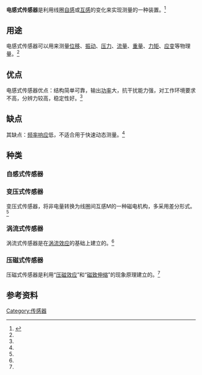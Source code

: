 '''电感式传感器'''是利用线圈[[自感|自感]]或[[互感|互感]]的变化来实现测量的一种装置。<ref name="#1"> {{cite book|author=陈杰 黄鸿 |coauthors=  |title=传感器与检测技术 |year=  |publisher=高等教育出版社 |location=  |isbn=  }}</ref>
 
==用途==
电感式传感器可以用来测量[[位移|位移]]、[[振动|振动]]、[[压力|压力]]、[[流量|流量]]、[[重量|重量]]、[[力矩|力矩]]、[[应变|应变]]等物理量。<ref name="#1"/>
 
==优点==
电感式传感器优点：结构简单可靠，输出[[功率|功率]]大，抗干扰能力强，对工作环境要求不高，分辨力较高，稳定性好。<ref name="#1"/>
 
==缺点==
其缺点：[[频率响应|频率响应]]低，不适合用于快速动态测量。<ref name="#1"/>
 
==种类==
===自感式传感器===
===变压式传感器===
变压式传感器，将非电量转换为线圈间互感M的一种磁电机构，多采用差分形式。<ref name="#1"/>
===涡流式传感器===
涡流式传感器是在[[涡流效应|涡流效应]]的基础上建立的。<ref name="#1"/>
===压磁式传感器===
压磁式传感器是利用“[[压磁效应|压磁效应]]”和“[[磁致伸缩|磁致伸缩]]”的现象原理建立的。<ref name="#1"/>
 
==参考资料==
{{reflist}}
 
[[Category:传感器|Category:传感器]]